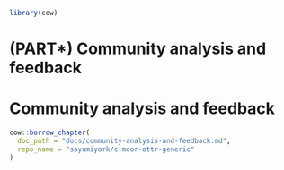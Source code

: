 
```r
library(cow)
```

 
# (PART\*) Community analysis and feedback {-}
# Community analysis and feedback

```r
cow::borrow_chapter(
  doc_path = "docs/community-analysis-and-feedback.md",
  repo_name = "sayumiyork/c-moor-ottr-generic"
)
```

